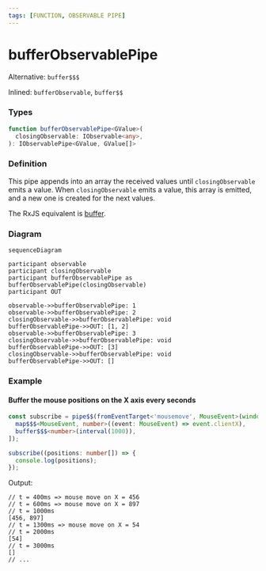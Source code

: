 ```yaml
---
tags: [FUNCTION, OBSERVABLE PIPE]
---
```


# bufferObservablePipe

Alternative: `buffer$$$`

Inlined: `bufferObservable`, `buffer$$`

### Types

```ts
function bufferObservablePipe<GValue>(
  closingObservable: IObservable<any>,
): IObservablePipe<GValue, GValue[]>
```

### Definition

This pipe appends into an array the received values until `closingObservable` emits a value.
When `closingObservable` emits a value, this array is emitted, and a new one is created for the next values.

The RxJS equivalent is [buffer](https://rxjs.dev/api/operators/buffer).

### Diagram

```mermaid
sequenceDiagram

participant observable
participant closingObservable
participant bufferObservablePipe as bufferObservablePipe(closingObservable)
participant OUT

observable->>bufferObservablePipe: 1
observable->>bufferObservablePipe: 2
closingObservable->>bufferObservablePipe: void
bufferObservablePipe->>OUT: [1, 2]
observable->>bufferObservablePipe: 3
closingObservable->>bufferObservablePipe: void
bufferObservablePipe->>OUT: [3]
closingObservable->>bufferObservablePipe: void
bufferObservablePipe->>OUT: []
```

### Example

#### Buffer the mouse positions on the X axis every seconds

```ts
const subscribe = pipe$$(fromEventTarget<'mousemove', MouseEvent>(window, 'mousemove'), [
  map$$$<MouseEvent, number>((event: MouseEvent) => event.clientX),
  buffer$$$<number>(interval(1000)),
]);

subscribe((positions: number[]) => {
  console.log(positions);
});
```

Output:

```text
// t = 400ms => mouse move on X = 456
// t = 600ms => mouse move on X = 897
// t = 1000ms
[456, 897]
// t = 1300ms => mouse move on X = 54
// t = 2000ms
[54]
// t = 3000ms
[]
// ...
```
